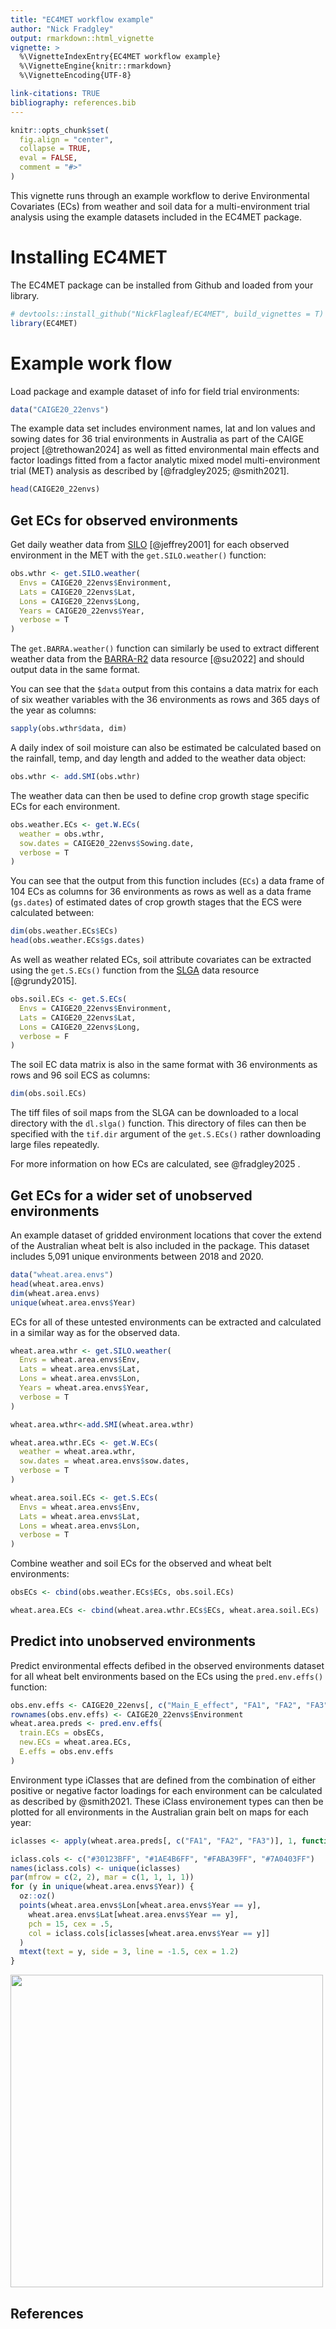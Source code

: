```yaml
---
title: "EC4MET workflow example"
author: "Nick Fradgley"
output: rmarkdown::html_vignette
vignette: >
  %\VignetteIndexEntry{EC4MET workflow example}
  %\VignetteEngine{knitr::rmarkdown}
  %\VignetteEncoding{UTF-8}

link-citations: TRUE
bibliography: references.bib
---
```


```r
knitr::opts_chunk$set(
  fig.align = "center",
  collapse = TRUE,
  eval = FALSE,
  comment = "#>"
)
```

This vignette runs through an example workflow to derive Environmental Covariates (ECs) from weather and soil data for a multi-environment trial analysis using the example datasets included in the EC4MET package.

# Installing EC4MET

The EC4MET package can be installed from Github and loaded from your library.

```r
# devtools::install_github("NickFlagleaf/EC4MET", build_vignettes = T)
library(EC4MET)
```

# Example work flow

Load package and example dataset of info for field trial environments:

```r
data("CAIGE20_22envs")
```

The example data set includes environment names, lat and lon values and sowing dates for 36 trial environments in Australia as part of the CAIGE project [@trethowan2024] as well as fitted environmental main effects and factor loadings fitted from a factor analytic mixed model multi-environment trial (MET) analysis as described by [@fradgley2025; @smith2021].

```r
head(CAIGE20_22envs)
```

## Get ECs for observed environments

Get daily weather data from [SILO](https://www.longpaddock.qld.gov.au/silo/) [@jeffrey2001] for each observed environment in the MET with the `get.SILO.weather()` function:

```r
obs.wthr <- get.SILO.weather(
  Envs = CAIGE20_22envs$Environment,
  Lats = CAIGE20_22envs$Lat,
  Lons = CAIGE20_22envs$Long,
  Years = CAIGE20_22envs$Year,
  verbose = T
)
```

The `get.BARRA.weather()` function can similarly be used to extract different weather data from the [BARRA-R2](https://opus.nci.org.au/spaces/NDP/pages/264241166/BOM+BARRA2+ob53) data resource [@su2022] and should output data in the same format.

You can see that the `$data` output from this contains a data matrix for each of six weather variables with the 36 environments as rows and 365 days of the year as columns:

```r
sapply(obs.wthr$data, dim)
```

A daily index of soil moisture can also be estimated be calculated based on the rainfall, temp, and day length and added to the weather data object:

```r
obs.wthr <- add.SMI(obs.wthr)
```

The weather data can then be used to define crop growth stage specific ECs for each environment.

```r
obs.weather.ECs <- get.W.ECs(
  weather = obs.wthr,
  sow.dates = CAIGE20_22envs$Sowing.date,
  verbose = T
)
```

You can see that the output from this function includes (`ECs`) a data frame of 104 ECs as columns for 36 environments as rows as well as a data frame (`gs.dates`) of estimated dates of crop growth stages that the ECS were calculated between:

```r
dim(obs.weather.ECs$ECs)
head(obs.weather.ECs$gs.dates)
```

As well as weather related ECs, soil attribute covariates can be extracted using the `get.S.ECs()` function from the [SLGA](https://esoil.io/TERNLandscapes/Public/Pages/SLGA/index.html) data resource [@grundy2015].

```r
obs.soil.ECs <- get.S.ECs(
  Envs = CAIGE20_22envs$Environment,
  Lats = CAIGE20_22envs$Lat,
  Lons = CAIGE20_22envs$Long,
  verbose = F
)
```

The soil EC data matrix is also in the same format with 36 environments as rows and 96 soil ECS as columns:

```r
dim(obs.soil.ECs)
```

The tiff files of soil maps from the SLGA can be downloaded to a local directory with the `dl.slga()` function. This directory of files can then be specified with the `tif.dir` argument of the `get.S.ECs()` rather downloading large files repeatedly.

For more information on how ECs are calculated, see @fradgley2025 .

## Get ECs for a wider set of unobserved environments

An example dataset of gridded environment locations that cover the extend of the Australian wheat belt is also included in the package. This dataset includes 5,091 unique environments between 2018 and 2020.

```r
data("wheat.area.envs")
head(wheat.area.envs)
dim(wheat.area.envs)
unique(wheat.area.envs$Year)
```

ECs for all of these untested environments can be extracted and calculated in a similar way as for the observed data.

```r
wheat.area.wthr <- get.SILO.weather(
  Envs = wheat.area.envs$Env,
  Lats = wheat.area.envs$Lat,
  Lons = wheat.area.envs$Lon,
  Years = wheat.area.envs$Year,
  verbose = T
)

wheat.area.wthr<-add.SMI(wheat.area.wthr)

wheat.area.wthr.ECs <- get.W.ECs(
  weather = wheat.area.wthr,
  sow.dates = wheat.area.envs$sow.dates,
  verbose = T
)

wheat.area.soil.ECs <- get.S.ECs(
  Envs = wheat.area.envs$Env,
  Lats = wheat.area.envs$Lat,
  Lons = wheat.area.envs$Lon,
  verbose = T
)
```

Combine weather and soil ECs for the observed and wheat belt environments:

```r
obsECs <- cbind(obs.weather.ECs$ECs, obs.soil.ECs)

wheat.area.ECs <- cbind(wheat.area.wthr.ECs$ECs, wheat.area.soil.ECs)
```

## Predict into unobserved environments

Predict environmental effects defibed in the observed environments dataset for all wheat belt environments based on the ECs using the `pred.env.effs()` function:

```r
obs.env.effs <- CAIGE20_22envs[, c("Main_E_effect", "FA1", "FA2", "FA3")]
rownames(obs.env.effs) <- CAIGE20_22envs$Environment
wheat.area.preds <- pred.env.effs(
  train.ECs = obsECs,
  new.ECs = wheat.area.ECs,
  E.effs = obs.env.effs
)
```

Environment type iClasses that are defined from the combination of either positive or negative factor loadings for each environment can be calculated as described by @smith2021. These iClass environement types can then be plotted for all environments in the Australian grain belt on maps for each year:

```r
iclasses <- apply(wheat.area.preds[, c("FA1", "FA2", "FA3")], 1, function(x) paste(ifelse(x > 0, "p", "n"), collapse = ""))

iclass.cols <- c("#30123BFF", "#1AE4B6FF", "#FABA39FF", "#7A0403FF")
names(iclass.cols) <- unique(iclasses)
par(mfrow = c(2, 2), mar = c(1, 1, 1, 1))
for (y in unique(wheat.area.envs$Year)) {
  oz::oz()
  points(wheat.area.envs$Lon[wheat.area.envs$Year == y],
    wheat.area.envs$Lat[wheat.area.envs$Year == y],
    pch = 15, cex = .5,
    col = iclass.cols[iclasses[wheat.area.envs$Year == y]]
  )
  mtext(text = y, side = 3, line = -1.5, cex = 1.2)
}
```

![](images/maps.jpeg){width="500"}

## References
